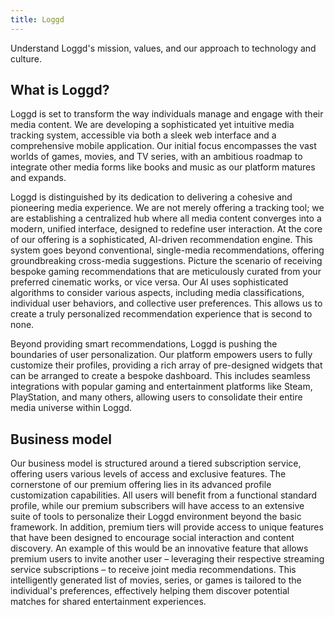 ```yaml
---
title: Loggd
---
```


Understand Loggd's mission, values, and our approach to technology and culture.

## What is Loggd?

Loggd is set to transform the way individuals manage and engage with their media content. We are developing a sophisticated yet intuitive media tracking system, accessible via both a sleek web interface and a comprehensive mobile application. Our initial focus encompasses the vast worlds of games, movies, and TV series, with an ambitious roadmap to integrate other media forms like books and music as our platform matures and expands.

Loggd is distinguished by its dedication to delivering a cohesive and pioneering media experience. We are not merely offering a tracking tool; we are establishing a centralized hub where all media content converges into a modern, unified interface, designed to redefine user interaction. At the core of our offering is a sophisticated, AI-driven recommendation engine. This system goes beyond conventional, single-media recommendations, offering groundbreaking cross-media suggestions. Picture the scenario of receiving bespoke gaming recommendations that are meticulously curated from your preferred cinematic works, or vice versa. Our AI uses sophisticated algorithms to consider various aspects, including media classifications, individual user behaviors, and collective user preferences. This allows us to create a truly personalized recommendation experience that is second to none.

Beyond providing smart recommendations, Loggd is pushing the boundaries of user personalization. Our platform empowers users to fully customize their profiles, providing a rich array of pre-designed widgets that can be arranged to create a bespoke dashboard. This includes seamless integrations with popular gaming and entertainment platforms like Steam, PlayStation, and many others, allowing users to consolidate their entire media universe within Loggd.

## Business model

Our business model is structured around a tiered subscription service, offering users various levels of access and exclusive features. The cornerstone of our premium offering lies in its advanced profile customization capabilities. All users will benefit from a functional standard profile, while our premium subscribers will have access to an extensive suite of tools to personalize their Loggd environment beyond the basic framework. In addition, premium tiers will provide access to unique features that have been designed to encourage social interaction and content discovery. An example of this would be an innovative feature that allows premium users to invite another user – leveraging their respective streaming service subscriptions – to receive joint media recommendations. This intelligently generated list of movies, series, or games is tailored to the individual's preferences, effectively helping them discover potential matches for shared entertainment experiences.
